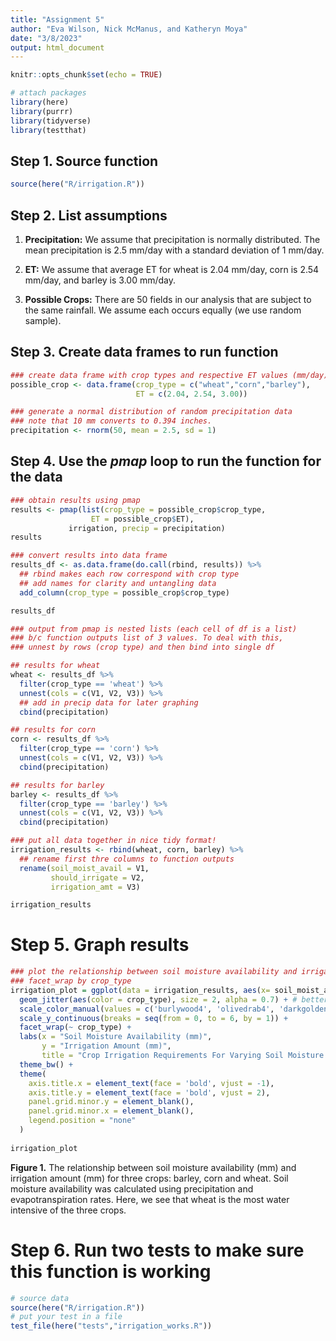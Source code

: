 ```yaml
---
title: "Assignment 5"
author: "Eva Wilson, Nick McManus, and Katheryn Moya"
date: "3/8/2023"
output: html_document
---
```


```r
knitr::opts_chunk$set(echo = TRUE)

# attach packages 
library(here)
library(purrr)
library(tidyverse)
library(testthat)
```

## Step 1. Source function 
```r
source(here("R/irrigation.R"))
```

## Step 2. List assumptions 

1. **Precipitation:** We assume that precipitation is normally distributed. The mean precipitation is 2.5 mm/day with a standard deviation of 1 mm/day. 

2. **ET:** We assume that average ET for wheat is 2.04 mm/day, corn is 2.54 mm/day, and barley is 3.00 mm/day. 

3. **Possible Crops:** There are 50 fields in our analysis that are subject to the same rainfall. We assume each occurs equally (we use random sample).

## Step 3. Create data frames to run function
```r
### create data frame with crop types and respective ET values (mm/day)
possible_crop <- data.frame(crop_type = c("wheat","corn","barley"),
                            ET = c(2.04, 2.54, 3.00))

### generate a normal distribution of random precipitation data
### note that 10 mm converts to 0.394 inches.  
precipitation <- rnorm(50, mean = 2.5, sd = 1)
```

## Step 4. Use the *pmap* loop to run the function for the data 
```r
### obtain results using pmap
results <- pmap(list(crop_type = possible_crop$crop_type,
                  ET = possible_crop$ET),
             irrigation, precip = precipitation)
results

### convert results into data frame
results_df <- as.data.frame(do.call(rbind, results)) %>% 
  ## rbind makes each row correspond with crop type
  ## add names for clarity and untangling data
  add_column(crop_type = possible_crop$crop_type)

results_df

### output from pmap is nested lists (each cell of df is a list)
### b/c function outputs list of 3 values. To deal with this,
### unnest by rows (crop type) and then bind into single df

## results for wheat
wheat <- results_df %>% 
  filter(crop_type == 'wheat') %>% 
  unnest(cols = c(V1, V2, V3)) %>% 
  ## add in precip data for later graphing
  cbind(precipitation)

## results for corn
corn <- results_df %>% 
  filter(crop_type == 'corn') %>% 
  unnest(cols = c(V1, V2, V3)) %>% 
  cbind(precipitation)

## results for barley
barley <- results_df %>% 
  filter(crop_type == 'barley') %>% 
  unnest(cols = c(V1, V2, V3)) %>% 
  cbind(precipitation)

### put all data together in nice tidy format!
irrigation_results <- rbind(wheat, corn, barley) %>% 
  ## rename first thre columns to function outputs
  rename(soil_moist_avail = V1,
         should_irrigate = V2,
         irrigation_amt = V3)

irrigation_results
```

# Step 5. Graph results
```r
### plot the relationship between soil moisture availability and irrigation amt
### facet_wrap by crop_type 
irrigation_plot = ggplot(data = irrigation_results, aes(x= soil_moist_avail, y= irrigation_amt))+
  geom_jitter(aes(color = crop_type), size = 2, alpha = 0.7) + # better displays the points by spreading them out given our small dataset
  scale_color_manual(values = c('burlywood4', 'olivedrab4', 'darkgoldenrod3')) +
  scale_y_continuous(breaks = seq(from = 0, to = 6, by = 1)) +
  facet_wrap(~ crop_type) +
  labs(x = "Soil Moisture Availability (mm)", 
       y = "Irrigation Amount (mm)",
       title = "Crop Irrigation Requirements For Varying Soil Moisture Availability") +
  theme_bw() +
  theme(
    axis.title.x = element_text(face = 'bold', vjust = -1),
    axis.title.y = element_text(face = 'bold', vjust = 2),
    panel.grid.minor.y = element_blank(),
    panel.grid.minor.x = element_blank(),
    legend.position = "none"
  ) 
 
irrigation_plot

```
**Figure 1.** The relationship between soil moisture availability (mm) and irrigation amount (mm) for three crops: barley, corn and wheat. Soil moisture availability was calculated using precipitation and evapotranspiration rates. Here, we see that wheat is the most water intensive of the three crops.

# Step 6. Run two tests to make sure this function is working
```r
# source data
source(here("R/irrigation.R"))
# put your test in a file
test_file(here("tests","irrigation_works.R"))
```
